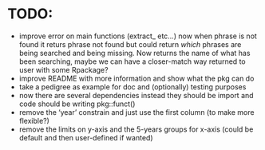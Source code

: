 # TODO:

-   improve error on main functions (extract\_ etc...) now when phrase is not found it returs phrase not found but could return *which* phrases are being searched and being missing. Now returns the name of what has been searching, maybe we can have a closer-match way returned to user with some Rpackage?
-   improve README with more information and show what the pkg can do
-   take a pedigree as example for doc and (optionally) testing purposes
-   now there are several dependencies instead they should be import and code should be writing pkg::funct()
-   remove the 'year' constrain and just use the first column (to make more flexible?)
-   remove the limits on y-axis and the 5-years groups for x-axis (could be default and then user-defined if wanted)
